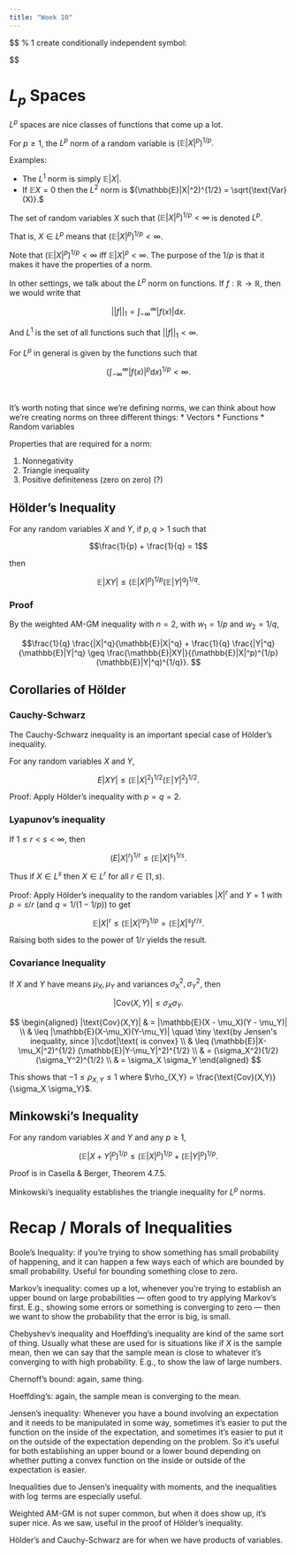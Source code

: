 ```yaml
---
title: "Week 10"
---
```


::: content-hidden
$$
\newcommand{\E}[0]{\mathbb{E}}
\newcommand{\EX}[0]{\mathbb{E} X}
\newcommand{\EY}[0]{\mathbb{E} Y}
\newcommand{\R}[0]{\mathbb{R}}
\newcommand{\t}[1]{\text{#1}}

% 1 create conditionally independent symbol:
\newcommand\independent{\perp\!\!\!\perp}
\def\independenT#1#2{\mathrel{\rlap{$#1#2$}\mkern2mu{#1#2}}}

\newcommand{\Var}[0]{\text{Var}}
\newcommand{\Cov}[0]{\text{Cov}}
\newcommand{\Cor}[0]{\text{Cor}}
\newcommand{\e}[0]{\epsilon}

\newcommand{\argmax}[0]{\text{argmax}}
$$
:::

# $L_p$ Spaces

$L^p$ spaces are nice classes of functions that come up a lot.

For $p \geq 1$, the $L^p$ norm of a random variable is 
$(\E |X|^p)^{1/p}.$

Examples: 

  * The $L^1$ norm is simply $\E|X|$. 
  * If $\E X = 0$ then the $L^2$ norm is $(\E|X|^2)^{1/2} = \sqrt{\Var(X)}.$

The set of random variables $X$ such that $(\E |X|^p)^{1/p} < \infty$ is denoted $L^p$. 

That is, $X \in L^p$ means that $(\E |X|^p)^{1/p} < \infty$. 

Note that $(\E |X|^p)^{1/p} < \infty$ iff $\E |X|^p < \infty.$ The purpose of the $1/p$ is that it makes it have the properties of a norm. 

:::{.cooltip}
In other settings, we talk about the $L^p$ norm on functions. If $f : \R \to \R$, 
then we would write that 

$$||f||_1 = \int_{-\infty}^\infty |f(x)| \mathrm dx.$$

And $L^1$ is the set of all functions such that $||f||_1 < \infty$. 

For $L^p$ in general is given by the functions such that 

$$(\int_{-\infty}^\infty |f(x)|^p \mathrm dx)^{1/p} < \infty.$$
:::

<br>

:::{.chilltip}
It's worth noting that since we're defining norms, we can think about how we're creating norms 
on three different things: 
  * Vectors
  * Functions 
  * Random variables
:::

Properties that are required for a norm: 

1. Nonnegativity 
2. Triangle inequality 
3. Positive definiteness (zero on zero) (?)

## Hölder's Inequality

For any random variables $X$ and $Y$, if $p,q > 1$ such that 

$$\frac{1}{p} + \frac{1}{q} = 1$$

then 

$$\E |XY| \leq (\E | X|^p)^{1/p} (\E |Y|^q)^{1/q}.$$

### Proof 

By the weighted AM-GM inequality with $n = 2$, with $w_1 = 1/p$ and $w_2 = 1/q$,

$$\frac{1}{q} \frac{|X|^q}{\E |X|^q} + \frac{1}{q} \frac{|Y|^q}{\E |Y|^q} \geq 
\frac{\E |XY|}{(\E |X|^p)^{1/p} (\E |Y|^q)^{1/q}}. $$

## Corollaries of Hölder

### Cauchy-Schwarz

The Cauchy-Schwarz inequality is an important special case of 
Hölder's inequality. 

For any random variables $X$ and $Y$, 

$$E|XY| \leq (\E |X|^2)^{1/2} (\E|Y|^2)^{1/2}.$$ 

Proof: Apply Hölder's inequality with $p = q = 2$. 

### Lyapunov's inequality

If $1 \leq r < s < \infty$, then 

$$(E|X|^r)^{1/r} \leq (\E |X|^s)^{1/s}.$$

Thus if $X \in L^s$ then $X \in L^r$ for all $r \in [1,s)$. 

Proof: Apply Hölder's inequality to the random variables
$|X|^r$ and $Y=1$ with $p = s/r$ (and $q = 1/(1-1/p)$) to get 

$$\E |X|^r \leq (\E |X|^{rp})^{1/p} = (\E |X|^s)^{r/s}.$$

Raising both sides to the power of $1/r$ yields the result. 

### Covariance Inequality 

If $X$ and $Y$ have means $\mu_X, \mu_Y$ and variances 
$\sigma_X^2, \sigma_Y^2$, then 

$$|\Cov(X,Y)| \leq \sigma_X \sigma_Y. $$

:::{.cooltip}
$$
\begin{aligned}
|\Cov(X,Y)| & = |\E(X - \mu_X)(Y - \mu_Y)| \\ 
& \leq |\E(X-\mu_X)(Y-\mu_Y)| \quad \tiny \text{by Jensen's inequality, since }|\cdot|\text{ is convex} \\ 
& \leq (\E|X-\mu_X|^2)^{1/2} (\E |Y-\mu_Y|^2)^{1/2} \\ 
& = (\sigma_X^2){1/2} (\sigma_Y^2)^{1/2} \\ 
& = \sigma_X \sigma_Y
\end{aligned}
$$
:::

This shows that $-1 \leq \rho_{X,Y} \leq 1$ where $\rho_{X,Y} = \frac{\Cov(X,Y)}{\sigma_X \sigma_Y}$. 

## Minkowski's Inequality 

For any random variables $X$ and $Y$ and any $p \geq 1$, 

$$(\E |X + Y|^p)^{1/p} \leq (\E |X|^p)^{1/p} + (\E |Y|^p)^{1/p}.$$ 

Proof is in Casella & Berger, Theorem 4.7.5. 

Minkowski's inequality establishes the triangle inequality for $L^p$ norms. 


# Recap / Morals of Inequalities 

Boole's Inequality: if you're trying to show something has small probability of happening,
and it can happen a few ways each of which are bounded by small probability. Useful for 
bounding something close to zero. 

Markov's inequality: comes up a lot, whenever you're trying to establish an upper bound 
on large probabilities — often good to try applying Markov's first. E.g., showing
some errors or something is converging to zero — then we want to show the probability 
that the error is big, is small. 

Chebyshev's inequality and Hoeffding's inequality are kind of the same sort of thing. 
Usually what these are used for is situations like if $X$ is the sample mean, then 
we can say that the sample mean is close to whatever it's converging to with high 
probability. E.g., to show the law of large numbers. 

Chernoff's bound: again, same thing. 

Hoeffding's: again, the sample mean is converging to the mean. 

Jensen's inequality: Whenever you have a bound involving an expectation and it
needs to be manipulated in some way, sometimes it's easier to put the function on
the inside of the expectation, and sometimes it's easier to put it on the outside
of the expectation depending on the problem. So it's useful for 
both establishing an upper bound or a lower bound depending on whether 
putting a convex function on the inside or outside of the expectation is easier.

Inequalities due to Jensen's inequality with moments, and the inequalities with 
$\log$ terms are especially useful. 

Weighted AM-GM is not super common, but when it does show up, it's super nice. 
As we saw, useful in the proof of Hölder's inequality. 

Hölder's and Cauchy-Schwarz are for when we have products of variables. 



